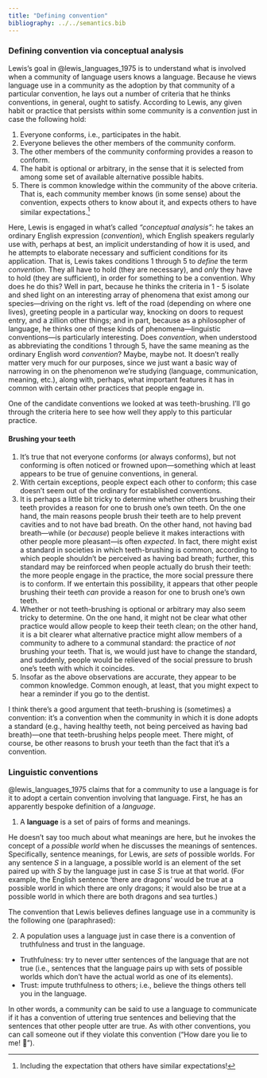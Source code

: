 ```yaml
---
title: "Defining convention"
bibliography: ../../semantics.bib
---
```


### Defining convention via conceptual analysis

Lewis's goal in @lewis_languages_1975 is to understand what is involved when a community of language users knows a language.
Because he views language use in a community as the adoption by that community of a particular convention, he lays out a number of criteria that he thinks conventions, in general, ought to satisfy.
According to Lewis, any given habit or practice that persists within some community is a *convention* just in case the following hold:

1. Everyone conforms, i.e., participates in the habit.
2. Everyone believes the other members of the community conform.
3. The other members of the community conforming provides a reason to conform.
4. The habit is optional or arbitrary, in the sense that it is selected from among some set of available alternative possible habits.
5. There is common knowledge within the community of the above criteria.
   That is, each community member knows (in some sense) about the convention, expects others to know about it, and expects others to have similar expectations.^[
   Including the expectation that others have similar expectations!
   ]

Here, Lewis is engaged in what's called *"conceptual analysis"*:
he takes an ordinary English expression (*convention*), which English speakers regularly use with, perhaps at best, an implicit understanding of how it is used, and he attempts to elaborate necessary and sufficient conditions for its application.
That is, Lewis takes conditions 1 through 5 to *define* the term *convention*.
They all have to hold (they are necessary), and *only* they have to hold (they are sufficient), in order for something to be a convention.
Why does he do this?
Well in part, because he thinks the criteria in 1 - 5 isolate and shed light on an interesting array of phenomena that exist among our species---driving on the right vs. left of the road (depending on where one lives), greeting people in a particular way, knocking on doors to request entry, and a zillion other things;
and in part, because as a philosopher of language, he thinks one of these kinds of phenomena---linguistic conventions---is particularly interesting.
Does *convention*, when understood as abbreviating the conditions 1 through 5, have the same meaning as the ordinary English word *convention*?
Maybe, maybe not.
It doesn't really matter very much for our purposes, since we just want a basic way of narrowing in on the phenomenon we're studying (language, communication, meaning, etc.), along with, perhaps, what important features it has in common with certain other practices that people engage in.

One of the candidate conventions we looked at was teeth-brushing.
I'll go through the criteria here to see how well they apply to this particular practice.

#### Brushing your teeth

1. It's true that not everyone conforms (or always conforms), but not conforming is often noticed or frowned upon---something which at least appears to be true of genuine conventions, in general.
2. With certain exceptions, people expect each other to conform;
   this case doesn't seem out of the ordinary for established conventions.
3. It is perhaps a little bit tricky to determine whether others brushing their teeth provides a reason for one to brush one's own teeth.
   On the one hand, the main reasons people brush their teeth are to help prevent cavities and to not have bad breath.
   On the other hand, not having bad breath---while (or *because*) people believe it makes interactions with other people more pleasant---is often *expected*.
   In fact, there might exist a standard in societies in which teeth-brushing is common, according to which people shouldn't be perceived as having bad breath;
   further, this standard may be reinforced when people actually do brush their teeth:
   the more people engage in the practice, the more social pressure there is to conform.
   If we entertain this possibility, it appears that other people brushing their teeth *can* provide a reason for one to brush one's own teeth.
4. Whether or not teeth-brushing is optional or arbitrary may also seem tricky to determine.
   On the one hand, it might not be clear what other practice would allow people to keep their teeth clean;
   on the other hand, it is a bit clearer what alternative practice might allow members of a community to adhere to a communal standard:
   the practice of *not* brushing your teeth.
   That is, we would just have to change the standard, and suddenly, people would be relieved of the social pressure to brush one's teeth with which it coincides.
5. Insofar as the above observations are accurate, they appear to be common knowledge.
   Common enough, at least, that you might expect to hear a reminder if you go to the dentist.
   
I think there's a good argument that teeth-brushing is (sometimes) a convention:
it's a convention when the community in which it is done adopts a standard (e.g., having healthy teeth, not being perceived as having bad breath)---one that teeth-brushing helps people meet.
There might, of course, be other reasons to brush your teeth than the fact that it's a convention.

### Linguistic conventions

@lewis_languages_1975 claims that for a community to use a language is for it to adopt a certain convention involving that language.
First, he has an apparently bespoke definition of a *language*.

(@ex-language) A **language** is a set of pairs of forms and meanings.

He doesn't say too much about what meanings are here, but he invokes the concept of a *possible world* when he discusses the meanings of sentences.
Specifically, sentence meanings, for Lewis, are *sets* of possible worlds.
For any sentence $S$ in a language, a possible world is an element of the set paired up with $S$ by the language just in case $S$ is true at that world.
(For example, the English sentence 'there are dragons' would be true at a possible world in which there are only dragons;
it would also be true at a possible world in which there are both dragons and sea turtles.)

The convention that Lewis believes defines language use in a community is the following one (paraphrased):

(@ex-language-use) A population uses a language just in case there is a convention of truthfulness and trust in the language.
- Truthfulness:
  try to never utter sentences of the language that are not true (i.e., sentences that the language pairs up with sets of possible worlds which don't have the actual world as one of its elements).
- Trust:
  impute truthfulness to others;
  i.e., believe the things others tell you in the language.

In other words, a community can be said to use a language to communicate if it has a convention of uttering true sentences and believing that the sentences that other people utter are true.
As with other conventions, you can call someone out if they violate this convention ("How dare you lie to me! 😤").
